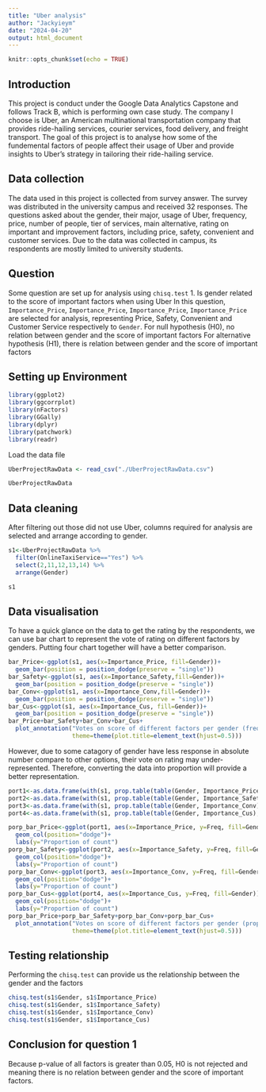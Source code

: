 ---
title: "Uber analysis"
author: "Jackyieym"
date: "2024-04-20"
output: html_document
---

```{r setup, include=FALSE}
knitr::opts_chunk$set(echo = TRUE)
```

## Introduction

This project is conduct under the Google Data Analytics Capstone and follows Track B, which is performing own case study. The company I choose is Uber, an American multinational transportation company that provides ride-hailing services, courier services, food delivery, and freight transport. The goal of this project is to analyse how some of the fundemental factors of people affect their usage of Uber and provide insights to Uber's strategy in tailoring their ride-hailing service.

## Data collection

The data used in this project is collected from survey answer. The survey was distributed in the university campus and received 32 responses. The questions asked about the gender, their major, usage of Uber, frequency, price, number of people, tier of services, main alternative, rating on important and improvement factors, including price, safety, convenient and customer services. Due to the data was collected in campus, its respondents are mostly limited to university students.

## Question

Some question are set up for analysis using `chisq.test` 
1. Is gender related to the score of important factors when using Uber In this question, `Importance_Price`, `Importance_Price`, `Importance_Price`, `Importance_Price` are selected for analysis, representing Price, Safety, Convenient and Customer Service respectively to `Gender`. 
For null hypothesis (H0), no relation between gender and the score of important factors
For alternative hypothesis (H1), there is relation between gender and the score of important factors

## Setting up Environment

```{r library, message=FALSE, warning=FALSE, paged.print=FALSE}
library(ggplot2)
library(ggcorrplot)
library(nFactors)
library(GGally)
library(dplyr)
library(patchwork)
library(readr)
```

Load the data file

```{r data, message=FALSE, warning=FALSE,}
UberProjectRawData <- read_csv("./UberProjectRawData.csv")
```
```{r view data, echo=FALSE}
UberProjectRawData
```
## Data cleaning

After filtering out those did not use Uber, columns required for analysis are selected and arrange according to gender.

```{r data clean}
s1<-UberProjectRawData %>% 
  filter(OnlineTaxiService=="Yes") %>% 
  select(2,11,12,13,14) %>% 
  arrange(Gender)
```
```{r show data clean, echo=FALSE}
s1
```

## Data visualisation

To have a quick glance on the data to get the rating by the respondents, we can use bar chart to represent the vote of rating on different factors by genders. Putting four chart together will have a better comparison. 

```{r frequency bar chart, echo=T}
bar_Price<-ggplot(s1, aes(x=Importance_Price, fill=Gender))+
  geom_bar(position = position_dodge(preserve = "single"))
bar_Safety<-ggplot(s1, aes(x=Importance_Safety,fill=Gender))+
  geom_bar(position = position_dodge(preserve = "single"))
bar_Conv<-ggplot(s1, aes(x=Importance_Conv,fill=Gender))+
  geom_bar(position = position_dodge(preserve = "single"))
bar_Cus<-ggplot(s1, aes(x=Importance_Cus, fill=Gender))+
  geom_bar(position = position_dodge(preserve = "single"))
bar_Price+bar_Safety+bar_Conv+bar_Cus+
  plot_annotation("Votes on score of different factors per gender (frequency)", 
                  theme=theme(plot.title=element_text(hjust=0.5)))
```

However, due to some catagory of gender have less response in absolute number compare to other options, their vote on rating may under-represented. Therefore, converting the data into proportion will provide a better representation.

```{r proportion bar chart, echo=T}
port1<-as.data.frame(with(s1, prop.table(table(Gender, Importance_Price), margin=1)))
port2<-as.data.frame(with(s1, prop.table(table(Gender, Importance_Safety), margin=1)))
port3<-as.data.frame(with(s1, prop.table(table(Gender, Importance_Conv), margin=1)))
port4<-as.data.frame(with(s1, prop.table(table(Gender, Importance_Cus), margin=1)))

porp_bar_Price<-ggplot(port1, aes(x=Importance_Price, y=Freq, fill=Gender))+
  geom_col(position="dodge")+
  labs(y="Proportion of count")
porp_bar_Safety<-ggplot(port2, aes(x=Importance_Safety, y=Freq, fill=Gender))+
  geom_col(position="dodge")+
  labs(y="Proportion of count")
porp_bar_Conv<-ggplot(port3, aes(x=Importance_Conv, y=Freq, fill=Gender))+
  geom_col(position="dodge")+
  labs(y="Proportion of count")
porp_bar_Cus<-ggplot(port4, aes(x=Importance_Cus, y=Freq, fill=Gender))+
  geom_col(position="dodge")+
  labs(y="Proportion of count")
porp_bar_Price+porp_bar_Safety+porp_bar_Conv+porp_bar_Cus+
  plot_annotation("Votes on score of different factors per gender (proportion)", 
                  theme=theme(plot.title=element_text(hjust=0.5)))
```

## Testing relationship

Performing the `chisq.test` can provide us the relationship between the gender and the factors

```{r test, echo=TRUE, warning=FALSE}
chisq.test(s1$Gender, s1$Importance_Price)
chisq.test(s1$Gender, s1$Importance_Safety)
chisq.test(s1$Gender, s1$Importance_Conv)
chisq.test(s1$Gender, s1$Importance_Cus)
```

## Conclusion for question 1

Because p-value of all factors is greater than 0.05, H0 is not rejected and meaning there is no relation between gender and the score of important factors.